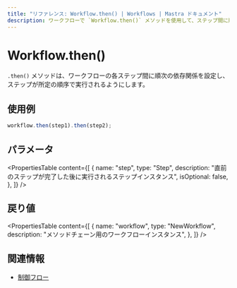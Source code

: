 ```yaml
---
title: "リファレンス: Workflow.then() | Workflows | Mastra ドキュメント"
description: ワークフローで `Workflow.then()` メソッドを使用して、ステップ間に順次の依存関係を作成する方法を説明します。
---
```


# Workflow.then()

`.then()` メソッドは、ワークフローの各ステップ間に順次の依存関係を設定し、ステップが所定の順序で実行されるようにします。

## 使用例

```typescript copy
workflow.then(step1).then(step2);
```


## パラメータ

<PropertiesTable
  content={[
    {
      name: "step",
      type: "Step",
      description:
        "直前のステップが完了した後に実行されるステップインスタンス",
      isOptional: false,
    },
  ]}
/>

## 戻り値

<PropertiesTable
  content={[
    {
      name: "workflow",
      type: "NewWorkflow",
      description: "メソッドチェーン用のワークフローインスタンス",
    },
  ]}
/>

## 関連情報

- [制御フロー](/docs/workflows/control-flow)